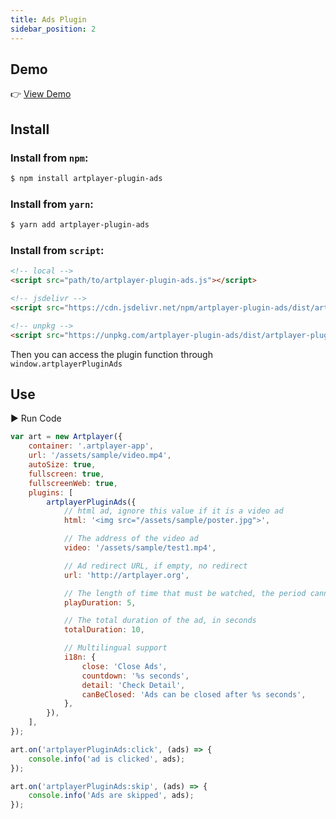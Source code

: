 ```yaml
---
title: Ads Plugin
sidebar_position: 2
---
```


## Demo

👉 [View Demo](https://artplayer.org/?libs=./uncompiled/artplayer-plugin-ads/index.js&example=ads)

## Install

### Install from `npm`:

```bash
$ npm install artplayer-plugin-ads
```

### Install from `yarn`:

```bash
$ yarn add artplayer-plugin-ads
```

### Install from `script`:

```html
<!-- local -->
<script src="path/to/artplayer-plugin-ads.js"></script>

<!-- jsdelivr -->
<script src="https://cdn.jsdelivr.net/npm/artplayer-plugin-ads/dist/artplayer-plugin-ads.js"></script>

<!-- unpkg -->
<script src="https://unpkg.com/artplayer-plugin-ads/dist/artplayer-plugin-ads.js"></script>
```

Then you can access the plugin function through `window.artplayerPluginAds`

## Use

<div className="run-code" data-libs="./uncompiled/artplayer-plugin-ads/index.js">
    ▶ Run Code
</div>

```js
var art = new Artplayer({
    container: '.artplayer-app',
    url: '/assets/sample/video.mp4',
    autoSize: true,
    fullscreen: true,
    fullscreenWeb: true,
    plugins: [
        artplayerPluginAds({
            // html ad, ignore this value if it is a video ad
            html: '<img src="/assets/sample/poster.jpg">',

            // The address of the video ad
            video: '/assets/sample/test1.mp4',

            // Ad redirect URL, if empty, no redirect
            url: 'http://artplayer.org',

            // The length of time that must be watched, the period cannot be skipped, the unit is seconds
            playDuration: 5,

            // The total duration of the ad, in seconds
            totalDuration: 10,

            // Multilingual support
            i18n: {
                close: 'Close Ads',
                countdown: '%s seconds',
                detail: 'Check Detail',
                canBeClosed: 'Ads can be closed after %s seconds',
            },
        }),
    ],
});

art.on('artplayerPluginAds:click', (ads) => {
    console.info('ad is clicked', ads);
});

art.on('artplayerPluginAds:skip', (ads) => {
    console.info('Ads are skipped', ads);
});
```
